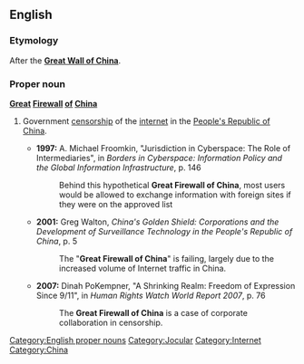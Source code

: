 ==English==
{{wikipedia|Internet censorship in the People's Republic of China}}
===Etymology===
After the '''[[Great Wall of China]]'''.
===Proper noun===
'''[[great|Great]] [[firewall|Firewall]] [[of]] [[China]]'''

# {{context|originally jocular|pejorative}} Government [[censorship]] of the [[internet]] in the [[People's Republic of China]].
#*'''1997:''' A. Michael Froomkin, "Jurisdiction in Cyberspace: The Role of Intermediaries", in ''Borders in Cyberspace: Information Policy and the Global Information Infrastructure'', p. 146
#*:Behind this hypothetical '''Great Firewall of China''', most users would be allowed to exchange information with foreign sites if they were on the approved list
#*'''2001:''' Greg Walton, ''China's Golden Shield: Corporations and the Development of Surveillance Technology in the People's Republic of China'', p. 5
#*:The "'''Great Firewall of China'''" is failing, largely due to the increased volume of Internet traffic in China.
#*'''2007:''' Dinah PoKempner, "A Shrinking Realm: Freedom of Expression Since 9/11", in ''Human Rights Watch World Report 2007'', p. 76
#*:The '''Great Firewall of China''' is a case of corporate collaboration in censorship.
[[Category:English proper nouns]]
[[Category:Jocular]]
[[Category:Internet]]
[[Category:China]]